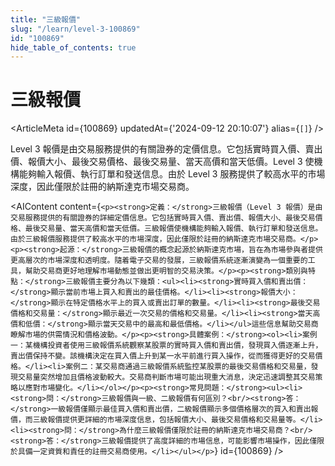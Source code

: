 ```yaml
---
title: "三級報價"
slug: "/learn/level-3-100869"
id: "100869"
hide_table_of_contents: true
---
```



# 三級報價

<ArticleMeta id={100869} updatedAt={'2024-09-12 20:10:07'} alias={`[]`} />
<div className='border-solid border-b border-t-0 my-4 border-[var(--ifm-color-gray-300)]' />

Level 3 報價是由交易服務提供的有關證券的定價信息。它包括實時買入價、賣出價、報價大小、最後交易價格、最後交易量、當天高價和當天低價。Level 3 使機構能夠輸入報價、執行訂單和發送信息。由於 Level 3 服務提供了較高水平的市場深度，因此僅限於註冊的納斯達克市場交易商。

<AIContent content={`<p><strong>定義：</strong>三級報價（Level 3 報價）是由交易服務提供的有關證券的詳細定價信息。它包括實時買入價、賣出價、報價大小、最後交易價格、最後交易量、當天高價和當天低價。三級報價使機構能夠輸入報價、執行訂單和發送信息。由於三級報價服務提供了較高水平的市場深度，因此僅限於註冊的納斯達克市場交易商。</p><p><strong>起源：</strong>三級報價的概念起源於納斯達克市場，旨在為市場參與者提供更高層次的市場深度和透明度。隨着電子交易的發展，三級報價系統逐漸演變為一個重要的工具，幫助交易商更好地理解市場動態並做出更明智的交易決策。</p><p><strong>類別與特點：</strong>三級報價主要分為以下幾類：<ul><li><strong>實時買入價和賣出價：</strong>顯示當前市場上買入和賣出的最佳價格。</li><li><strong>報價大小：</strong>顯示在特定價格水平上的買入或賣出訂單的數量。</li><li><strong>最後交易價格和交易量：</strong>顯示最近一次交易的價格和交易量。</li><li><strong>當天高價和低價：</strong>顯示當天交易中的最高和最低價格。</li></ul>這些信息幫助交易商瞭解市場的供需情況和價格波動。</p><p><strong>具體案例：</strong><ol><li>案例一：某機構投資者使用三級報價系統觀察某股票的實時買入價和賣出價，發現買入價逐漸上升，賣出價保持不變。該機構決定在買入價上升到某一水平前進行買入操作，從而獲得更好的交易價格。</li><li>案例二：某交易商通過三級報價系統監控某股票的最後交易價格和交易量，發現交易量突然增加且價格波動較大。交易商判斷市場可能出現重大消息，決定迅速調整其交易策略以應對市場變化。</li></ol></p><p><strong>常見問題：</strong><ul><li><strong>問：</strong>三級報價與一級、二級報價有何區別？<br/><strong>答：</strong>一級報價僅顯示最佳買入價和賣出價，二級報價顯示多個價格層次的買入和賣出報價，而三級報價提供更詳細的市場深度信息，包括報價大小、最後交易價格和交易量等。</li><li><strong>問：</strong>為什麼三級報價僅限於註冊的納斯達克市場交易商？<br/><strong>答：</strong>三級報價提供了高度詳細的市場信息，可能影響市場操作，因此僅限於具備一定資質和責任的註冊交易商使用。</li></ul></p>`} id={100869} />
